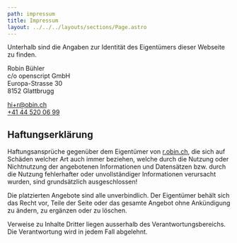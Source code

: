 ```yaml
---
path: impressum
title: Impressum
layout: ../../../layouts/sections/Page.astro
---
```


Unterhalb sind die Angaben zur Identität des Eigentümers dieser Webseite zu finden.

Robin Bühler\
c/o openscript GmbH\
Europa-Strasse 30\
8152 Glattbrugg

<a href="mailto:hi+r@obin.ch">hi+r@obin.ch</a>
<br />
<a href="tel:+41445200699">+41 44 520 06 99</a>

## Haftungserklärung

Haftungsansprüche gegenüber dem Eigentümer von [r.obin.ch](https://r.obin.ch), die sich auf Schäden welcher Art auch immer beziehen, welche durch die Nutzung oder Nichtnutzung der angebotenen Informationen und Datensätzen bzw. durch die Nutzung fehlerhafter oder unvollständiger Informationen verursacht wurden, sind grundsätzlich ausgeschlossen!

Die platzierten Angebote sind alle unverbindlich. Der Eigentümer behält sich das Recht vor, Teile der Seite oder das gesamte Angebot ohne Ankündigung zu ändern, zu ergänzen oder zu löschen.

Verweise zu Inhalte Dritter liegen ausserhalb des Verantwortungsbereichs. Die Verantwortung wird in jedem Fall abgelehnt.
